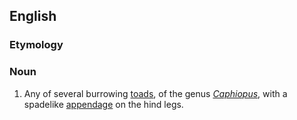 ==English==

===Etymology===
{{compound|spade|foot}}

===Noun===
{{en-noun}}

# Any of several burrowing [[toad]]s, of the genus ''[[Caphiopus]]'', with a spadelike [[appendage]] on the hind legs.